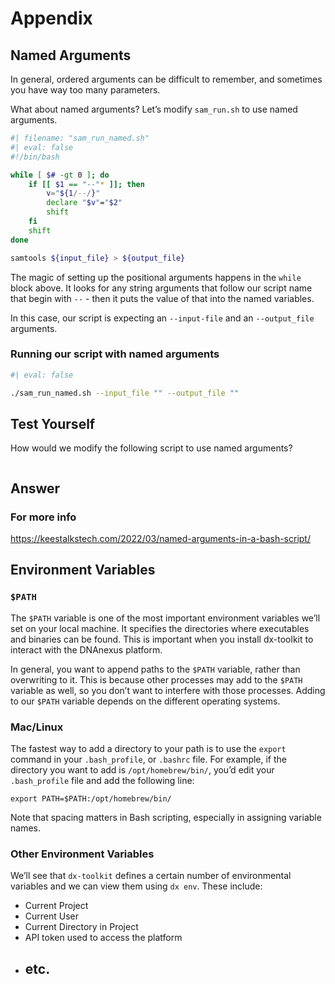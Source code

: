 # Appendix

## Named Arguments {#sec-named}

In general, ordered arguments can be difficult to remember, and sometimes you have way too many parameters.

What about named arguments? Let's modify `sam_run.sh` to use named arguments. 

```bash
#| filename: "sam_run_named.sh"
#| eval: false
#!/bin/bash

while [ $# -gt 0 ]; do
    if [[ $1 == "--"* ]]; then
        v="${1/--/}"
        declare "$v"="$2"
        shift
    fi
    shift
done

samtools ${input_file} > ${output_file}
```

The magic of setting up the positional arguments happens in the `while` block above. It looks for any string arguments that follow our script name that begin with `--` - then it puts the value of that into the named variables.

In this case, our script is expecting an `--input-file` and an `--output_file` arguments.

### Running our script with named arguments

```bash
#| eval: false

./sam_run_named.sh --input_file "" --output_file ""
```


:::{.callout-note}
## Test Yourself

How would we modify the following script to use named arguments?


```

```
:::

:::{.callout-note collapse="true"}
## Answer

:::

### For more info

<https://keestalkstech.com/2022/03/named-arguments-in-a-bash-script/>



## Environment Variables {#sec-environment}

### `$PATH`

The `$PATH` variable is one of the most important environment variables we'll set on your local machine. It specifies the directories where executables and binaries can be found. This is important when you install dx-toolkit to interact with the DNAnexus platform. 

In general, you want to append paths to the `$PATH` variable, rather than overwriting to it. This is because other processes may add to the `$PATH` variable as well, so you don't want to interfere with those processes. Adding to our `$PATH` variable depends on the different operating systems.

### Mac/Linux

The fastest way to add a directory to your path is to use the `export` command in your `.bash_profile`, or `.bashrc` file. For example, if the directory you want to add is `/opt/homebrew/bin/`, you'd edit your `.bash_profile` file and add the following line:

```
export PATH=$PATH:/opt/homebrew/bin/
```

Note that spacing matters in Bash scripting, especially in assigning variable names. 

### Other Environment Variables

We'll see that `dx-toolkit` defines a certain number of environmental variables and we can view them using `dx env`. These include:

- Current Project
- Current User
- Current Directory in Project
- API token used to access the platform
- etc. 
---
